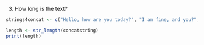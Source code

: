 3) How long is the text?

```r
strings4concat <- c("Hello, how are you today?", "I am fine, and you?", "It is terrible weather we have had is it not?", "I know my cat, Mielo is so miserable. She does not want to go out.")

length <- str_length(concatstring)
print(length)
```
